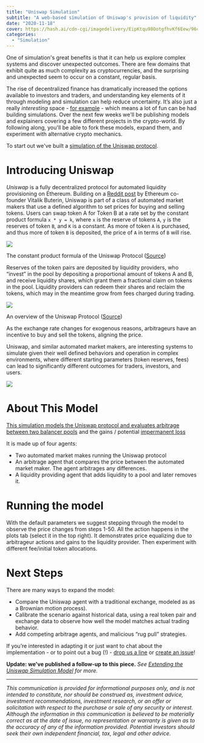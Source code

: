 ```yaml
---
title: "Uniswap Simulation"
subtitle: "A web-based simulation of Uniswap's provision of liquidity"
date: "2020-11-18"
cover: https://hash.ai/cdn-cgi/imagedelivery/EipKtqu98OotgfhvKf6Eew/96c6bfe5-8597-4d93-3d84-c1eab1e6a600/public
categories:
  - "Simulation"
---
```


One of simulation's great benefits is that it can help us explore complex systems and discover unexpected outcomes. There are few domains that exhibit quite as much complexity as cryptocurrencies, and the surprising and unexpected seem to occur on a constant, regular basis.

The rise of decentralized finance has dramatically increased the options available to investors and traders, and understanding key elements of it through modeling and simulation can help reduce uncertainty. It’s also just a really _interesting_ space - [for example](https://rope.lol/) - which means a lot of fun can be had building simulations. Over the next few weeks we'll be publishing models and explainers covering a few different projects in the crypto-world. By following along, you'll be able to fork these models, expand them, and experiment with alternative crypto mechanics.

To start out we've built a [simulation of the Uniswap protocol](https://simulation.hash.ai/@hash/uniswap).

# Introducing Uniswap

_Uniswap_ is a fully decentralized protocol for automated liquidity provisioning on Ethereum. Building on a [Reddit post](https://www.reddit.com/r/ethereum/comments/55m04x/lets_run_onchain_decentralized_exchanges_the_way/) by Ethereum co-founder Vitalik Buterin, Uniswap is part of a class of automated market makers that use a defined algorithm to set prices for buying and selling tokens. Users can swap token A for Token B at a rate set by the constant product formula `x * y = k`, where `x` is the reserve of tokens `A`, `y` is the reserves of token `B`, and `K` is a constant. As more of token `A` is purchased, and thus more of token `B` is deposited, the price of `A` in terms of `B` will rise.

![](https://hash.ai/cdn-cgi/imagedelivery/EipKtqu98OotgfhvKf6Eew/26120a59-728c-4054-65c0-6a07db3d4d00/public)

The constant product formula of the Uniswap Protocol ([Source](https://rossbulat.medium.com/uniswap-v2-everything-new-with-the-decentralised-exchange-52b4bb2093ab))

Reserves of the token pairs are deposited by liquidity providers, who “invest” in the pool by depositing a proportional amount of tokens A and B, and receive liquidity shares, which grant them a fractional claim on tokens in the pool. Liquidity providers can redeem their shares and reclaim the tokens, which may in the meantime grow from fees charged during trading.

![](https://hash.ai/cdn-cgi/imagedelivery/EipKtqu98OotgfhvKf6Eew/47b415f2-2d51-49e0-7d3c-013f6a53ff00/public)

An overview of the Uniswap Protocol ([Source](https://docs.uniswap.org/protocol/V2/concepts/core-concepts/pools))

As the exchange rate changes for exogenous reasons, arbitrageurs have an incentive to buy and sell the tokens, aligning the price.

Uniswap, and similar automated market makers, are interesting systems to simulate given their well defined behaviors and operation in complex environments, where different starting parameters (token reserves, fees) can lead to significantly different outcomes for traders, investors, and users.

![](https://hash.ai/cdn-cgi/imagedelivery/EipKtqu98OotgfhvKf6Eew/57ba885c-e411-4ef5-1fcc-8a2b0c390700/public)

# **About This Model**

[This simulation models the Uniswap protocol and evaluates arbitrage between two balancer pools](https://core.hash.ai/@b/uniswap/main) and the gains / potential [impermanent loss](https://uniswap.org/docs/v2/advanced-topics/understanding-returns/)

It is made up of four agents:

- Two automated market makes running the Uniswap protocol
- An arbitrage agent that compares the price between the automated market maker. The agent arbitrages any differences.
- A liquidity providing agent that adds liquidity to a pool and later removes it.

# **Running the model**

With the default parameters we suggest stepping through the model to observe the price changes from steps 1-50. All the action happens in the plots tab (select it in the top right). It demonstrates price equalizing due to arbitrageur actions and gains to the liquidity provider. Then experiment with different fee/initial token allocations.

# **Next Steps**

There are many ways to expand the model:

- Compare the Uniswap agent with a traditional exchange, modeled as as a Brownian motion process).
- Calibrate the scenario against historical data, using a real token pair and exchange data to observe how well the model matches actual trading behavior.
- Add competing arbitrage agents, and malicious “rug pull” strategies.

If you’re interested in adapting it or just want to chat about the implementation - or to point out a bug (!) - [drop us a line](mailto:b@hash.ai) or [create an issue](https://simulation.hash.ai/@b/uniswap/issues)!

**Update: we've published a follow-up to this piece.** _See [Extending the Uniswap Simulation Model](https://hash.ai/blog/extending-the-uniswap-simulation) for more._

---

_This communication is provided for informational purposes only, and is not intended to constitute, nor should be construed as, investment advice, investment recommendations, investment research, or an offer or solicitation with respect to the purchase or sale of any security or interest. Although the information in this communication is believed to be materially correct as at the date of issue, no representation or warranty is given as to the accuracy of any of the information provided. Potential investors should seek their own independent financial, tax, legal and other advice._
